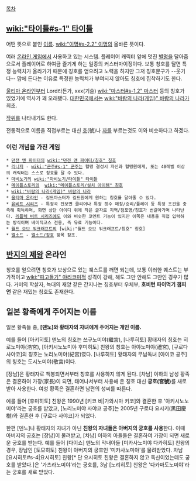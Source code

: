 [[목차]]

== [[wiki:"타이틀#s-1" 타이틀]] ==
어떤 뜻으로 붙인 [[이름]]. [[wiki:"이명#s-2.2" 이명]]의 올바른 뜻이다.

여러 [[온라인 게임]]에서 사용하고 있는 시스템. 플레이어 캐릭터 앞에 멋진 [[별명]]을 달아줌으로서 플레이어로 하여금 즐기게 하는 일종의 커스터마이징이다. 보통 칭호를 달면 특정 능력치가 올라가기 때문에 칭호를 얻으려고 노력을 하지만 그저 칭호문구가 --웃기다-- 맘에 든다는 이유로 특정한 능력치가 부여되지 않아도 칭호에 집착하기도 한다.

[[울티마 온라인]]부터 Lord라든가, xxx(기술) [[wiki:"마스터#s-1.2" 마스터]] 등의 칭호가 있었기에 역사가 꽤 오래됐다. [[대한민국]]에서는 [[wiki:"바람의 나라(게임)" 바람의 나라]]가 최초. 

[[작위]]를 나타내기도 한다.

전통적으로 이름을 직접부르는 대신 [[호]](號)나 [[자]]를 부르는것도 이와 비슷하다고 하겠다. 
=== 이런 개념을 가진 게임 ===
 * [[던전 앤 파이터]]의 [[wiki:"던전 앤 파이터/칭호" 칭호]]
 * [[리니지]] - [[wiki:"군주#s-1" 군주]]는 혈맹 결성시 자신과 혈맹원에게, 또는 40레벨 이상의 캐릭터는 스스로 칭호를 달 수 있다.
 * [[마비노기]]의 [[wiki:"마비노기/타이틀" 타이틀]]
 * [[메이플스토리]]의  [[wiki:"메이플스토리/설치 아이템" 칭호]]
 * [[wiki:"바람의 나라(게임)" 바람의 나라]]
 * [[울티마 온라인]] - 길드마스터가 길드원에게 원하는 칭호를 달아줄 수 있다.
 * [[유비트 시리즈]] - 특정곡 전보면 클리어나 특정 횟수 매칭/승리/플레이 등 특정 조건을 충족해 획득하며, 화면 상단 아이디 위에 작은 글자로 지역/점포명/칭호가 번갈아가며 나타난다. [[리플렉 비트 시리즈]]에도 이와 비슷한 코멘트 기능이 있지만 이쪽은 내용을 직접 입력하는 방식이며 베이직코스 전용, 즉 유료 기능이다.
 * [[월드 오브 워크래프트]]의 [wiki:"월드 오브 워크래프트/칭호" 칭호]
 * [[엘소드]] - [[엘소드/칭호]] 항목 참조.
== [[반지의 제왕]] 온라인 ==
칭호를 얻으려면 칭호가 보상으로 있는 퀘스트를 깨면 되는데, 보통 이러한 퀘스트는 부가적이고 [[wiki:"파고들기" 야리코미]]적 성격이 강해, 해도 그만 안해도 그만인 경우가 많다. 거미의 학살자, 늑대의 재앙 같은 간지나는 칭호부터 우체부, '''호비턴 파이먹기 챔피언''' 같은 재밌는 칭호도 존재한다.
== 일본 황족에게 주어지는 이름 ==
일본 황족들 중, '''[덴노]와 황태자의 자녀에게 주어지는 개인 이름.''' 

예를 들어 [아키히토] 덴노의 칭호는 쓰구노미야(繼宮), [나루히토] 황태자의 칭호는 히로노미야(浩宮), [아키시노노미야 후미히토] 친왕의 칭호는 아야노미야(禮宮), [구로다 사야코]의 칭호는 노리노미야(紀宮)였다. [나루히토] 황태자의 무남독녀 [아이코 공주]의 칭호는 도시노미야(敬宮)이다.

[장남]은 황태자로 책봉되면서부터 칭호를 사용하지 않게 된다. [차남] 이하의 남성 황족은 결혼하여 가장(家長)이 되면, 태어나서부터 사용해 온 칭호 대신 '''궁호(宮號)'''를 새로 받아 사용한다. 여성 황족은 결혼하면 남편의 성씨를 따른다.

예를 들어 [후미히토] 친왕은 1990년 [키코 비|가와시마 키코]와 결혼한 후 '아키시노노미야'라는 궁호를 받았고, [노리노미야 사야코 공주]는 2005년 구로다 요시키(黑田慶樹)와 결혼한 후 [구로다 사야코]가 되었다.

한편 [덴노]나 황태자의 자녀가 아닌 '''친왕의 자녀들은 아버지의 궁호를 사용'''한다. 이때 아버지의 궁호는 [장남]이 물려받고, [차남] 이하의 아들들은 결혼하여 가장이 되면 새로운 궁호를 받는다. 예를 들어 [다이쇼] 덴노의 막내아들 [미카사노미야 다카히토] 친왕의 경우, 장남인 [토모히토] 친왕이 아버지의 궁호인 '미카사노미야'를 물려받았다. 차남 [요시히토#s-4|요시히토] 친왕[* 단 요시히토 친왕은 결혼하지 않고 독신이었는데도 궁호를 받았다.]은 '가츠라노미야'라는 궁호를, 3남 [노리히토] 친왕은 '다카마도노미야'라는 궁호를 새로 받았다.
